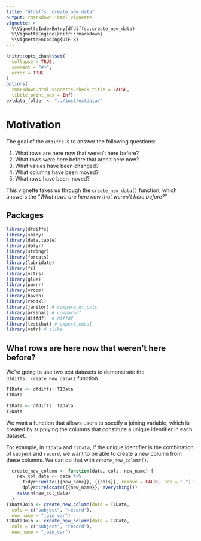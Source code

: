 ```yaml
---
title: "dfdiffs::create_new_data"
output: rmarkdown::html_vignette
vignette: >
  %\VignetteIndexEntry{dfdiffs::create_new_data}
  %\VignetteEngine{knitr::rmarkdown}
  %\VignetteEncoding{UTF-8}
---
```


```r
knitr::opts_chunk$set(
  collapse = TRUE,
  comment = "#>", 
  error = TRUE
)
options(
  rmarkdown.html_vignette.check_title = FALSE,
  tibble.print_max = Inf)
extdata_folder <- "../inst/extdata/"
```

# Motivation

The goal of the `dfdiffs` is to answer the following questions: 

1. What rows are here now that weren't here before?  
2. What rows were here before that aren't here now?   
3. What values have been changed?   
4. What columns have been moved?    
5. What rows have been moved?    

This vignette takes us through the `create_new_data()` function, which answers the "*What rows are here now that weren't here before?*"

## Packages

```r
library(dfdiffs)
library(shiny)
library(data.table)
library(dplyr)
library(stringr)
library(forcats)
library(lubridate)
library(fs)
library(vctrs)
library(glue)
library(purrr)
library(vroom)
library(haven)
library(readxl)
library(janitor) # compare_df_cols
library(arsenal) # comparedf
library(diffdf)  # diffdf
library(testthat) # expect_equal
library(vetr) # alike
```

## What rows are here now that weren't here before? 

We're going to use two test datasets to demonstrate the `dfdiffs::create_new_data()` function. 

```r
T1Data <- dfdiffs::T1Data
T1Data
```


```r
T2Data <- dfdiffs::T2Data
T2Data
```

We want a function that allows users to specify a joining variable, which is created by supplying the columns that constitute a unique identifier in each dataset. 

For example, in `T1Data` and `T2Data`, if the unique identifier is the combination of `subject` and `record`, we want to be able to create a new column from these columns. We can do that with `create_new_column()`. 

```r
  create_new_column <- function(data, cols, new_name) {
    new_col_data <- data %>%
      tidyr::unite({{new_name}}, {{cols}}, remove = FALSE, sep = "-") %>%
      dplyr::relocate({{new_name}}, everything())
    return(new_col_data)
  }
T1DataJoin <- create_new_column(data = T1Data, 
  cols = c("subject", "record"), 
  new_name = "join_var")
T2DataJoin <- create_new_column(data = T2Data, 
  cols = c("subject", "record"), 
  new_name = "join_var")
```



